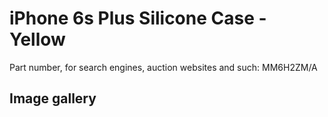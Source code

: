 
# iPhone 6s Plus Silicone Case - Yellow

Part number, for search engines, auction websites and such: MM6H2ZM/A

## Image gallery

<div style={{ width: "768px" }}>
  <GalleryComponent
    images={[
      {
        original: "/everysource/MM6H2.png",
        thumbnail: "/everypreview/MM6H2.png",
      },
      {
        original: "/everysource/MM6H2_AV1_GOLD.png",
        thumbnail: "/everypreview/MM6H2_AV1_GOLD.png",
      },
      {
        original: "/everysource/MM6H2_AV1_SILVER.png",
        thumbnail: "/everypreview/MM6H2_AV1_SILVER.png",
      },
      {
        original: "/everysource/MM6H2_AV1_SPACE_GRAY.png",
        thumbnail: "/everypreview/MM6H2_AV1_SPACE_GRAY.png",
      }
    ]}
  />
</div>